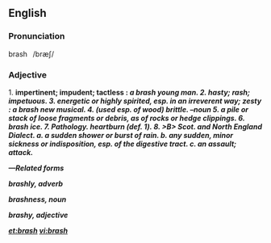 ==English==

===Pronunciation===

brash  /bræʃ/

===Adjective===
1. <B> impertinent; impudent; tactless <B>: <I> a brash young man. <I>  
2. <B> hasty; rash; impetuous.<B>  
3. <B> energetic or highly spirited, esp. in an irreverent way; zesty <B>: <I> a brash new musical.<I>  
4. <B> (used esp. of wood) brittle. <B>
<B><I> –noun <B><I>
5.<B> a pile or stack of loose fragments or debris, as of rocks or hedge clippings.  
6. brash ice.  <B>
7. <B> Pathology. heartburn (def. 1). <B> 
8. >B> Scot. and North England Dialect. a. a sudden shower or burst of rain.  
b. any sudden, minor sickness or indisposition, esp. of the digestive tract.  
c. an assault; attack. <B>

<B><I> —Related forms <B><I>

brashly, adverb 

brashness, noun   

brashy, adjective 
  


[[et:brash]]
[[vi:brash]]